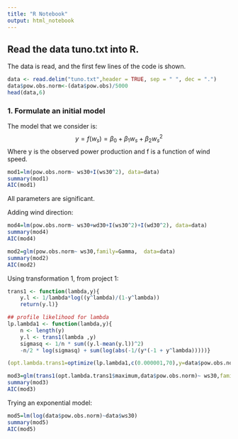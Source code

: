 ```yaml
---
title: "R Notebook"
output: html_notebook
---
```


## Read the data tuno.txt into R.
The data is read, and the first few lines of the code is shown.
```r
data <- read.delim("tuno.txt",header = TRUE, sep = " ", dec = ".")
data$pow.obs.norm<-(data$pow.obs)/5000
head(data,6)
```


### 1. Formulate an initial model

The model that we consider is:
$$y=f(w_s)=\beta_0+\beta_1w_s+\beta_2w_s^2$$
Where y is the observed power production and f is a function of wind speed.
```r
mod1=lm(pow.obs.norm~ ws30+I(ws30^2), data=data)
summary(mod1)
AIC(mod1)
```
All parameters are significant.

Adding wind direction:
```r
mod4=lm(pow.obs.norm~ ws30+wd30+I(ws30^2)+I(wd30^2), data=data)
summary(mod4)
AIC(mod4)
```

```r
mod2=glm(pow.obs.norm~ ws30,family=Gamma,  data=data)
summary(mod2)
AIC(mod2)
```



Using transformation 1, from project 1:
```r
trans1 <- function(lambda,y){
    y.l <- 1/lambda*log((y^lambda)/(1-y^lambda))
    return(y.l)}

## profile likelihood for lambda
lp.lambda1 <- function(lambda,y){
    n <- length(y)
    y.l <- trans1(lambda ,y)
    sigmasq <- 1/n * sum((y.l-mean(y.l))^2)
    -n/2 * log(sigmasq) + sum(log(abs(-1/(y*(-1 + y^lambda)))))}

(opt.lambda.trans1=optimize(lp.lambda1,c(0.000001,70),y=data$pow.obs.norm, maximum=TRUE))

```

```r
mod3=glm(trans1(opt.lambda.trans1$maximum,data$pow.obs.norm)~ ws30,family=gaussian,  data=data)
summary(mod3)
AIC(mod3)
```

Trying an exponential model:
```r
mod5=lm(log(data$pow.obs.norm)~data$ws30)
summary(mod5)
AIC(mod5)
```
